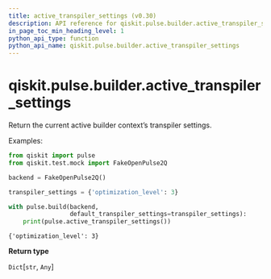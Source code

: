 ```yaml
---
title: active_transpiler_settings (v0.30)
description: API reference for qiskit.pulse.builder.active_transpiler_settings in qiskit v0.30
in_page_toc_min_heading_level: 1
python_api_type: function
python_api_name: qiskit.pulse.builder.active_transpiler_settings
---
```


<span id="qiskit-pulse-builder-active-transpiler-settings" />

# qiskit.pulse.builder.active\_transpiler\_settings

<Function id="qiskit.pulse.builder.active_transpiler_settings" isDedicatedPage={true} github="https://github.com/qiskit/qiskit/tree/stable/0.18/qiskit/pulse/builder.py" signature="active_transpiler_settings()">
  Return the current active builder context’s transpiler settings.

  Examples:

  ```python
  from qiskit import pulse
  from qiskit.test.mock import FakeOpenPulse2Q

  backend = FakeOpenPulse2Q()

  transpiler_settings = {'optimization_level': 3}

  with pulse.build(backend,
                   default_transpiler_settings=transpiler_settings):
      print(pulse.active_transpiler_settings())
  ```

  ```
  {'optimization_level': 3}
  ```

  **Return type**

  `Dict`\[`str`, `Any`]
</Function>

